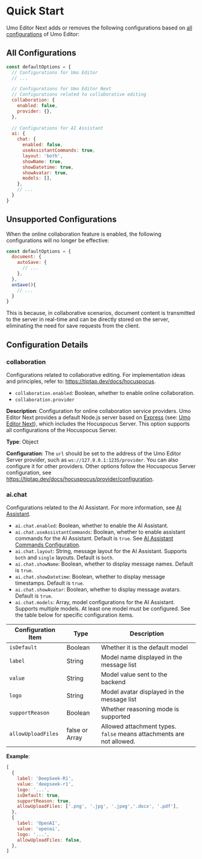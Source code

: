 # Quick Start

Umo Editor Next adds or removes the following configurations based on [all configurations](../options/default) of Umo Editor:

## All Configurations
``` js
const defaultOptions = {
  // Configurations for Umo Editor
  // ...

  // Configurations for Umo Editor Next
  // Configurations related to collaborative editing
  collaboration: {
    enabled: false,
    provider: {},
  },
  
  // Configurations for AI Assistant
  ai: {
    chat: {
      enabled: false,
      useAssistantCommands: true,
      layout: 'both',
      showName: true,
      showDatetime: true,
      showAvatar: true,
      models: [],
    },
    // ...
  }
}
```

## Unsupported Configurations

When the online collaboration feature is enabled, the following configurations will no longer be effective:

``` js
const defaultOptions = {
  document: {
    autoSave: {
      // ...
    },
  },
  onSave(){
    // ...
  }
}
```

This is because, in collaborative scenarios, document content is transmitted to the server in real-time and can be directly stored on the server, eliminating the need for save requests from the client.

## Configuration Details

### collaboration

Configurations related to collaborative editing. For implementation ideas and principles, refer to: https://tiptap.dev/docs/hocuspocus.

- `collaboration.enabled`: Boolean, whether to enable online collaboration.
- `collaboration.provider`

**Description**: Configuration for online collaboration service providers. Umo Editor Next provides a default Node.js server based on [Express](https://expressjs.com/?hl=en) (see: [Umo Editor Next](../server)), which includes the Hocuspocus Server. This option supports all configurations of the Hocuspocus Server.

**Type**: Object

**Configuration**: The `url` should be set to the address of the Umo Editor Server provider, such as `ws://127.0.0.1:1235/provider`. You can also configure it for other providers. Other options follow the Hocuspocus Server configuration, see https://tiptap.dev/docs/hocuspocus/provider/configuration.

### ai.chat
Configurations related to the AI Assistant. For more information, see [AI Assistant](../ai).

- `ai.chat.enabled`: Boolean, whether to enable the AI Assistant.
- `ai.chat.useAssistantCommands`: Boolean, whether to enable assistant commands for the AI Assistant. Default is `true`. See [AI Assistant Commands Configuration](../options/ai#aiassistantcommands).
- `ai.chat.layout`: String, message layout for the AI Assistant. Supports `both` and `single` layouts. Default is `both`.
- `ai.chat.showName`: Boolean, whether to display message names. Default is `true`.
- `ai.chat.showDatetime`: Boolean, whether to display message timestamps. Default is `true`.
- `ai.chat.showAvatar`: Boolean, whether to display message avatars. Default is `true`.
- `ai.chat.models`: Array, model configurations for the AI Assistant. Supports multiple models. At least one model must be configured. See the table below for specific configuration items.

| Configuration Item | Type | Description |
| --- | --- | --- |
| `isDefault`| Boolean | Whether it is the default model |
| `label`| String | Model name displayed in the message list |
| `value` | String | Model value sent to the backend |
| `logo` | String | Model avatar displayed in the message list |
| `supportReason` | Boolean | Whether reasoning mode is supported |
| `allowUploadFiles`| false or Array | Allowed attachment types. `false` means attachments are not allowed. |

**Example**:
```js
[
  {
    label: 'DeepSeek-R1',
    value: 'deepseek-r1',
    logo: '...',
    isDefault: true,
    supportReason: true,
    allowUploadFiles: ['.png', '.jpg', '.jpeg','.docx', '.pdf'],
  },
  {
    label: 'OpenAI',
    value: 'openai',
    logo: '...',
    allowUploadFiles: false,
  },
]
```
